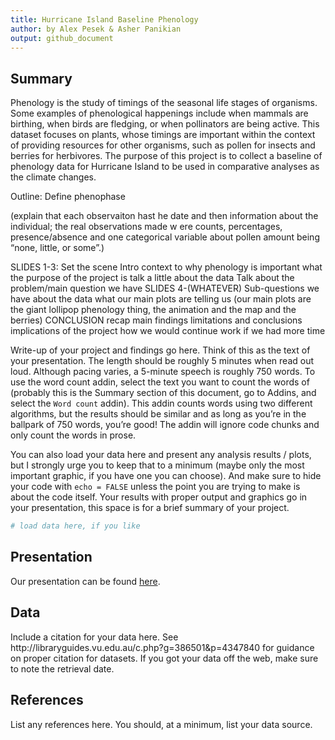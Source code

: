 ```yaml
---
title: Hurricane Island Baseline Phenology
author: by Alex Pesek & Asher Panikian
output: github_document
---
```


## Summary

Phenology is the study of timings of the seasonal life stages of organisms. Some examples of phenological happenings include when mammals are birthing, when birds are fledging, or when pollinators are being active. This dataset focuses on plants, whose timings are important within the context of providing resources for other organisms, such as pollen for insects and berries for herbivores. The purpose of this project is to collect a baseline of phenology data for Hurricane Island to be used in comparative analyses as the climate changes.

Outline:
Define phenophase

(explain that each observaiton hast he date and then information about the individual; the real observations made w ere counts, percentages, presence/absence and one categorical variable about pollen amount being "none, little, or some".)

SLIDES 1-3: Set the scene
  Intro
  context to why phenology is important
  what the purpose of the project is
  talk a little about the data
  Talk about the problem/main question we have
SLIDES 4-(WHATEVER)
  Sub-questions we have about the data
  what our main plots are telling us
  (our main plots are the giant lollipop phenology thing, the animation and the map and the berries)
CONCLUSION
  recap main findings
  limitations and conclusions
  implications of the project
  how we would continue work if we had more time


Write-up of your project and findings go here. 
Think of this as the text of your presentation. 
The length should be roughly 5 minutes when read out loud.
Although pacing varies, a 5-minute speech is roughly 750 words. 
To use the word count addin, select the text you want to count the words of (probably this is the 
Summary section of this document, go to Addins, and select the `Word count` addin).
This addin counts words using two different algorithms, but the results should be similar and as long as you're in the ballpark of 750 words, you're good! 
The addin will ignore code chunks and only count the words in prose.

You can also load your data here and present any analysis results / plots, but I strongly urge you to keep that to a minimum (maybe only the most important graphic, if you have one you can choose). 
And make sure to hide your code with  `echo = FALSE` unless the point you are trying to make is about the code itself.
Your results with proper output and graphics go in your presentation, this space is for a brief summary of your project.

```r
# load data here, if you like
```

## Presentation

Our presentation can be found [here](https://docs.google.com/presentation/d/1Sy3nJ1ISygqVOn2qDwNJ9vac_GmUvN1gNzZwY7_LHIA/edit?usp=sharing).


## Data 

Include a citation for your data here. 
See http://libraryguides.vu.edu.au/c.php?g=386501&p=4347840 for guidance on proper citation for datasets. 
If you got your data off the web, make sure to note the retrieval date.

## References

List any references here. You should, at a minimum, list your data source.

